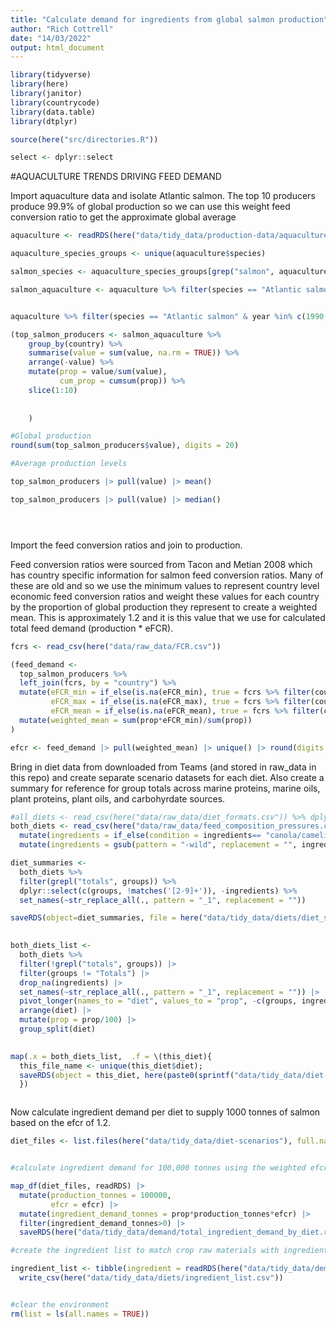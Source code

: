 ```yaml
---
title: "Calculate demand for ingredients from global salmon production"
author: "Rich Cottrell"
date: "14/03/2022"
output: html_document
---
```



```r
library(tidyverse)
library(here)
library(janitor)
library(countrycode)
library(data.table)
library(dtplyr)

source(here("src/directories.R"))

select <- dplyr::select
```


#AQUACULTURE TRENDS DRIVING FEED DEMAND

Import aquaculture data and isolate Atlantic salmon. The top 10 producers produce 99.9% of global production so we can use this weight feed conversion ratio to get the approximate global average
```r

aquaculture <- readRDS(here("data/tidy_data/production-data/aquaculture_production_tidy.rds"))

aquaculture_species_groups <- unique(aquaculture$species)

salmon_species <- aquaculture_species_groups[grep("salmon", aquaculture_species_groups)]

salmon_aquaculture <- aquaculture %>% filter(species == "Atlantic salmon" & year %in% c(2019)) 


aquaculture %>% filter(species == "Atlantic salmon" & year %in% c(1990, 2019)) |> group_by(year) |> summarise(sum = sum(value))

(top_salmon_producers <- salmon_aquaculture %>% 
    group_by(country) %>% 
    summarise(value = sum(value, na.rm = TRUE)) %>% 
    arrange(-value) %>% 
    mutate(prop = value/sum(value),
           cum_prop = cumsum(prop)) %>% 
    slice(1:10)
    
    
    )

#Global production
round(sum(top_salmon_producers$value), digits = 20)

#Average production levels

top_salmon_producers |> pull(value) |> mean()

top_salmon_producers |> pull(value) |> median()





```

Import the feed conversion ratios and join to production. 

Feed conversion ratios were sourced from Tacon and Metian 2008 which has country specific information for salmon feed conversion ratios. Many of these are old and so we use the minimum values to represent country level economic feed conversion ratios and weight these values for each country by the proportion of global production they represent to create a weighted mean. This is approximately 1.2 and it is this value that we use for calculated total feed demand (production * eFCR).
```r

fcrs <- read_csv(here("data/raw_data/FCR.csv"))

(feed_demand <- 
  top_salmon_producers %>% 
  left_join(fcrs, by = "country") %>% 
  mutate(eFCR_min = if_else(is.na(eFCR_min), true = fcrs %>% filter(country=="Globe") %>% pull(eFCR_mean), false = eFCR_min),
         eFCR_max = if_else(is.na(eFCR_max), true = fcrs %>% filter(country=="Globe") %>% pull(eFCR_mean), false = eFCR_max),
         eFCR_mean = if_else(is.na(eFCR_mean), true = fcrs %>% filter(country=="Globe") %>% pull(eFCR_mean), false = eFCR_mean)) |> 
  mutate(weighted_mean = sum(prop*eFCR_min)/sum(prop))
)

efcr <- feed_demand |> pull(weighted_mean) |> unique() |> round(digits = 1)

```


Bring in diet data from downloaded from Teams (and stored in raw_data in this repo) and create separate scenario datasets for each diet. Also create a summary for reference for group totals across marine proteins, marine oils, plant proteins, plant oils, and carbohyrdate sources.

```r

#all_diets <- read_csv(here("data/raw_data/diet_formats.csv")) %>% dplyr::select(-Sources)
both_diets <- read_csv(here("data/raw_data/feed_composition_pressures.csv")) |> select(-X5) |> 
  mutate(ingredients = if_else(condition = ingredients== "canola/camelina oil", true = "canola oil", false = ingredients)) |> 
  mutate(ingredients = gsub(pattern = "-wild", replacement = "", ingredients))

diet_summaries <- 
  both_diets %>% 
  filter(grepl("totals", groups)) %>% 
  dplyr::select(c(groups, !matches('[2-9]+')), -ingredients) %>% 
  set_names(~str_replace_all(., pattern = "_1", replacement = ""))

saveRDS(object=diet_summaries, file = here("data/tidy_data/diets/diet_summaries.rds"))
  

both_diets_list <- 
  both_diets %>% 
  filter(!grepl("totals", groups)) |> 
  filter(groups != "Totals") |>  
  drop_na(ingredients) |> 
  set_names(~str_replace_all(., pattern = "_1", replacement = "")) |> 
  pivot_longer(names_to = "diet", values_to = "prop", -c(groups, ingredients)) |> 
  arrange(diet) |>  
  mutate(prop = prop/100) |> 
  group_split(diet)
   

map(.x = both_diets_list,  .f = \(this_diet){ 
  this_file_name <- unique(this_diet$diet); 
  saveRDS(object = this_diet, here(paste0(sprintf("data/tidy_data/diet-scenarios/%s", this_file_name), ".rds")))
  })



```

Now calculate ingredient demand per diet to supply 1000 tonnes of salmon based on the efcr of 1.2.

```r
diet_files <- list.files(here("data/tidy_data/diet-scenarios"), full.names = TRUE)


#calculate ingredient demand for 100,000 tonnes using the weighted efcr

map_df(diet_files, readRDS) |> 
  mutate(production_tonnes = 100000, 
         efcr = efcr) |> 
  mutate(ingredient_demand_tonnes = prop*production_tonnes*efcr) |> 
  filter(ingredient_demand_tonnes>0) |> 
  saveRDS(here("data/tidy_data/demand/total_ingredient_demand_by_diet.rds"))


```



```r

#create the ingredient list to match crop raw materials with ingredients

ingredient_list <- tibble(ingredient = readRDS(here("data/tidy_data/demand/total_ingredient_demand_by_diet.rds")) |> pull(ingredients) |> unique()) |> 
  write_csv(here("data/tidy_data/diets/ingredient_list.csv"))


#clear the environment
rm(list = ls(all.names = TRUE))
```



